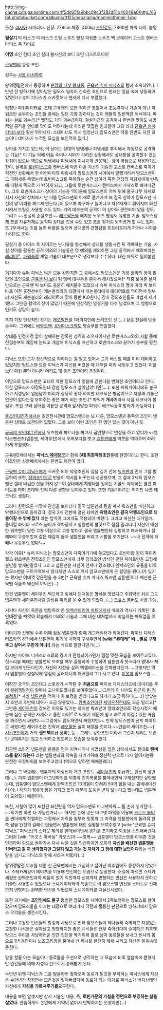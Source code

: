 http://img-cache.cdn.gaiaonline.com/4f5dd65fa9bbc09c3f382d51b40248e0/http://i604.photobucket.com/albums/tt125/neozigma/mammothman-1.jpg

출신: [[러시아]] 시베리아.
신장: 279cm
체중: 400kg
[[초인강도]]: 7800만 파워
나이: 불명

'''필살기'''
빅 터스크
빅 터스크 드릴
노우즈 펜싱
파워풀 노우즈 백 브레이커
고스트 캔버스
아이스 록 쟈이로

'''이명'''
초인 헌터
초인 킬러
불사신의 보디
초인 디스트로이어


[[근육맨]]의 등장 초인.

성우는 [[사토 마사하루]]

왕위쟁탈전에서 등장하며 [[운명의 다섯 왕자]]중, [[근육맨 슈퍼 피닉스]]의 팀에 소속하였다. 1만년 전 빙하기에 살아남은 맘모스 일족이 진화한 초인으로 원래는 얼음 속에 냉동되어 있었으나 슈퍼 피닉스가 스카웃해서 현세에 다시 부활했다.

엄청난 파워파이터로, 초대 근육맨의 모든 적아군 통틀어서 초능력이나 기술이 아닌 파워로만 승부하는 초인들 중에는 일단 가장 강하다는 것이 팬들의 일반적인 해석이다. 파워는 실로 괴수급.[* 맷집도 거의 괴수급이다. 필살기급의 공격이나 한번만 맞아도 치명적일 공격을 연타로 맞아도 버텨내는데 이러한 맷집은 힘과같이 그의 리더 [[근육맨 슈퍼 피닉스]]보다 훨씬 뛰어나다. 스태미너도 역시 엄청난데 맘모스맨은 작중 한번도 지친 모습이나 데미지가 누적된 모습을 보인적이 없다.]

상아를 가지고 있는데, 이 상아는 상대의 땀냄새나 피냄새를 추적해서 자동으로 공격하는 기능[* 이 기능 덕에 어둠 속이나 시아가 가려진 상황에서도 상대방을 공격할수 있는 장점이 있으나 역으로 땀냄새나 피냄새에 지나치게 반응하는 것이 약점으로 작용하기도 한다. 실제로 [[로빈마스크]]를 캔버스에 박은 다음 자신의 기술인 고스트 캔버스로 죽이기 직전인 상황에서 한 어린아이의 파랑새가 맘모스맨의 시아에서 알짱거려서 맘모스맨이 그 파랑새를 죽였는데 로빈마스크를 죽이려는 순간 상아가 죽은 천장의 파랑새에게 반응해 파랑새 쪽으로 가 박히게 되고, 그틈에 로빈마스크가 캔버스에서 가까스로 빠져나간다. 그후 로빈마스크가 상아의 기능을 역이용해 맘모스맨의 어깨 위에 물구나무 자세로 서서 자신의 상처에서 난 피를 맘모스맨의 어깨로 옮겨가게 해 결국 상아가 맘모스맨 자신의 양 어깨를 찌르게 만든다.]이 있으며 마구마구 늘어나고 자유자재로 휘어지며 회전시켜서 드릴로 사용할 수도 있다. 거의 대부분의 공격이 이 상아와 관련되어 있을 정도. 그리고 ~~전설의 순살초인~~ [[레오팔돈]]을 해치운 노우즈 펜싱도 유명한 기술. 맘모스답게 코를 자유자재로 움직여 상대를 잡을 수도 있고 코를 칼처럼 날카롭게 할 수도 있다. 또 2부에서는 귀를 늘려 바람을 일으켜 상대방의 균형감을 흐트러트리게 하거나 시아를 가리기도 한다.

필살기 중 아이스 록 자이로는 난기류를 형성해서 상대를 냉동시킨 뒤 격파하는 기술. 사실 상아를 활용한 공격 이외의 기술들은 몇 예외를 제외하면 그냥 돌격해서 때려버리는 [[래리어트]], [[파워슬램]] 계열 기술이 대부분으로 생각보다 수수하다. 대신 파워로 밀어붙인다.

거기다가 슈퍼 피닉스 팀은 모두 강하지만 그 중에서도 맘모스맨은 가장 활약의 장이 많았던 초인으로 [[근육맨 빅 보디]] 팀 멤버 대부분을 혼자서 해치웠으며[* 작중 보여준 실력만으로는 근육맨 빅 보디도 충분히 해치울수 있었으나 슈퍼 피닉스의 명에 따라 빅 보디 바로 이전 출전선수인 캐논볼러와의 대결에서 캐논볼러에게 래리어트를 먹이면서 일부러 자신도 케논볼러의 래리어트에 맞아 동반 K.O한다.] 강호 정의초인들도 가볍게 제거했다. 그만큼 활약의 장이 많았기 때문에 인상적인 명경기를 다수 남겼으며 그 영향으로 인기도 상당히 높다.

특히 가장 인상적인 경기는 [[레오팔돈]]을 1페이지만에 쓰러뜨린 것 (...) 실로 전설에 남을 승부다. 그외에도 [[버팔로맨]], [[로빈마스크]]와도 명승부를 연출했다.

상대를 인정사정 없이 살해하는 잔혹한 성격의 소유자이지만 로빈마스크와의 시합 중에 진검승부의 쾌감에 눈뜨고 개심해 피닉스를 배신하고 로빈마스크와 끝까지 승부를 펼친다.

피닉스 또한 그가 정신적으로 약하다는 걸 알고 있어서 그가 배신할 때를 미리 대비하고 있었지만 맘모스맨 또한 피닉스가 자신을 버렸을 때 대책을 미리 세워두고 있었다. 이를 보아 파워 뿐만 아니라 머리도 꽤 좋은 초인이라 추정된다.

여담으로 맘모스맨은 고대의 약한 맘모스가 얼음에 갇힌다음 변화한 초인이라고 한다. 약한 맘모스가 이정도인데 강한 맘모스가 살아남았다면(....). 또한 파워파이터에도 불구하고 지성팀의 일원답게 머리가 상당히 좋다 하지만 테크닉은 빵점이므로 지성과 기술은 연관이 없다는걸 보여주는 좋은 예가 되는 초인.[* 파워가 '''개사기'''라서 사실 테크닉이 불필요. 또한 코와 상아를 이용한 공격과 앞서말한 파워로 테크닉공격 방어가 가능하다.]

[[올초인대진격]]에서는 초인전시관에 맘모스맨과는 또 다른, 맘모스맨과 동족의 초인이 냉동된 상태로 보관되어 있었다. 그를 보아 이런 초인은 한 명만 있는 것이 아닌 듯.

[[궁극의 초인태그]]전에서 워즈맨과 파트너를 짜고서 곰인형으로 변장을 하고 있디가 vs헬 익스펜션즈(넵튠맨, 세이우친)에서 오버보디를 벗고 [[넵튠맨]]에게 빅붓을 먹여주며 화려하게 부활했다.

근육맨2세에서는 '''피닉스''','''[[악마장군]]'''과 함께 '''3대 최강악행초인'''중에 한명이라고 한다. 또한 이초인은 싱글매치에서는 한번도 패전이 없다.

[[근육맨 슈퍼 피닉스]]에게 스카웃 되어 악행초인의 길을 걷기 전에 [[워즈맨]]이 먼저 그를 발굴하여 조련, [[정의초인]]으로 만들어 역사를 바꾸는데 성공했으며, 그 결과 2세의 맘모스맨은 절대 비겁한 짓을 하지 않으며 상대에게 치명타를 입히는 기술도 자제하는 클린 파이트를 하며 초대와 전혀 다른 경향을 보여주고 있다. 또한 기본기이기는 하지만 나름 테크닉도 생겼다.

그러나 한편으론 피맛에 관심을 보이더니 결국 넵튠맨과 팀을 짜서 워즈맨을 배신하고 악행초인으로 돌아갔다. 결국 2세 전반에 걸친 테마인 '''악행초인은 결국 악행초인으로 되돌아갈 수 밖에 없다''' 라는 법칙이 그에게도 적용되어 버렸다. 그리고 배신한 대가일까.. 옵티컬 화이바 크로스 봄버가 격파당하고 넵튠맨의 뻘짓으로 점점 밀리더니 자신이 배신한 워즈맨이 당한 고통 이상으로 고통 받다고 결국 넵튠맨한테 실망하고 패배하거나 잘해봐야 무승부할꺼 같은 예감이 들자 넵튠맨을 버리고 시합을 포기한다..~~내 전적에 패배나 무승부란 없다!~~ 

각각 이유[* 슈퍼 피닉스는 맘모스맨이 다죽어가기에 쓸모없다고 로빈이랑 같이 죽이려했고 워즈맨은 잔학초인인 맘모스맨에게 너무 정의초인 방식인 클린 파이트만을 고집해 불만을 쌓게만들었다 그리고 넵튠맨은 자신이 언제나 강조했더 완벽초인의 규율을 비록 맘모스맨을 구하기위해서 였다지만 스스로 깨서 맘모스맨에게 큰 실망을 줬다.]가 있기는 했지만 여태껏 같은편을 총 3번[* 근육맨 슈퍼 피닉스,워즈맨,넵튠맨]이나 배신한 근육맨 작품속 배신의 아이콘(...)

한편 넵튠맨이 세이우친 먹으라고 링에다 던져놓은 형석을 맛있다고 주워먹은 뒤로 그도 넵튠맨과 세이우친처럼 광섬유 파워를 쓸 수 있게 되었다. (...) [[크로스 봄버]]도 사용 가능.

거기다 자신의 특훈을 염탐하러 온 [[알렉산드리아 미트]]에게서 미래의 역사가 기록된 '초인대전'을 빼앗아 학습해서 미래의 기술과 그에 대한 대처법까지 학습하는 파워업을 이루었다.

이야기가 진행될 수록 어째 점점 넵튠맨과 함께 개그캐릭터가 되어간다. 파이브 디제스터즈와의 경기에서 넵튠맨이 위기에 처하자 구해주면서 '''[wiki:"츤데레" 벼...별로 구해주고 싶어서 구한게 아냐!]''' 라는 식으로 말한다던가(...)

하지만 파이브 디제스터즈와의 경기가 진행되어가면서 점점 멋진 모습을 보여주고있다. 헛소리를 해대는 넵튠맨의 보조를 매우 훌륭하게 수행하여 냅튠맨의 헛소리가 명대사 처럼 보이게 만든다던가, 자신의 지성을 살려 액셀레이션을 간파한다던가.
...그렇지만 역시 넵튠맨의 삽질덕에 열심히 굴러다니며 패배플러그가 서고 있다. [[지못미]] 맘모스맨...

여하간 궁극의 초인태그 스토리가 시작된 후 '''처음으로''' 파이브 디제스터즈에 데미지를 주어 [[왕위쟁탈전]]이 얼마나 고난이도였나를 보여주었다(...)그런데 이 녀석도 [[아군이 된 적 보정]]을[* 사실 [[넵튠맨]]은 적이니 이 보정을 받았다고도 하기가 조금 뭐하다(.....)] 받았는지 초반과 후반에 대우가 조금 않좋았다... [[완벽초인]]이된 [[세이우친]]한테도 조금 밀리고[* 그만큼 [[세이우친이]] 강해진 이유도 있기는 하지만 워즈맨이 정의초인으로 학습시켰기 때문에 심한 공격은 자제하고 클린 파이트로 싸웠기 때문에 쉽고 빠르게 이길수있는 싸움을 봐주면서 싸웠다.~~그럼에도 압도하면서 싸웠지만~~ 만약 맘모스맨이 잔학 파이트로 싸웠다면 세이우친은 진작에 [[레오팔돈]] 꼴이 돼었을 것이다.~~안습의 세이우친~~] [[시간초인]]에게 거의 '''샌드백'''취급 당하는등... 그래도 강한초인 이라서 그런지 털리는 모습만 보여주지는 않고 반격하고 압도하는 모습을 보여주었다.


최근엔 쓰러진 넵튠맨을 온몸을 던저 지켜내거나  치명상을 입은 상태에서도 절대로 '''캔버스를 핥지 않는다''' 라는 넵튠맨과의 약속을 지키기위해 정신력 만으로 다시 일어서는등 완전한 우정파워를 보여주고있다.(역으로 말하면 패배플래그)

그러나 그 와중에도 넵튠과의 회상씬이 개그 포인트. [[세이우친]]의 취급과는 완전히 정반대(...). 이후 넵튠맨이 마그넷파워를 되찾아 간지폭풍을 뿜어내면서 구해줬지만 실망했는데, 넵튠맨이 맘모스맨에게 완벽초인은 10의힘이 합쳐져 50의 힘을 내는 콤비네이션이 아닌 각자가 100의 힘을 가지고 있기 때문에 도움을 받지 않는다고 했는데도 넵튠맨이 도와줬기 때문이다.
 
또한, 자철이 많이 포함된 화산탄을 먹자 맘모스맨도 마그넷파워....를 손에 넣게된다. ~~먹기만 하면 다 가능한거냐~~ 하지만 손에 넣은 마그넷 파워를 이용해 [[크로스 봄버]]를 썬더에게 작렬하는 과정에서 자력을 일부러 빚맞춰 그 자력을 넵튠맨에게 돌려줘 한쪽 팔을 완전히 걸레로 만들면서 넵튠맨에 대한 실망을 보여주었고 [wiki:"근육맨 슈퍼 피닉스" 피닉스]의 스카웃 제의를 받아들이면서 경기를 포기하고 퇴장을 선언해버린다. 그러자 [wiki:"카오스 아베닐" 카오스]가 ~~열폭~~ 넵튠맨이 맘모스맨을 아껴준 것을 언급하며 링으로 돌아가서 다시 싸울 것을 언급하지만 오히려 '''자신을 배신한 넵튠맨을 차버리고 갈 까 생각했지만 그렇지 않고 가는 것 자체가 그 정에 대한 보답이다'''라는 식의 말을 남기고 피닉스와 함께 사라져 버렸다(...)

왕위쟁탈전 이후를 다룬 신 근육맨에서는 개심하고 살아난 이후임에도 등장하지 않았으나. 스테카세킹이 테이프를 이용해 변신하는 모습으로 등장한다. 소설에 따르면 스테카세킹은 완벽초인과의 싸움이 있기 직전까지 신체까지 변형하는 변신은 사용하지 못하고 기술만 사용할수 있었으나 스니게이터와의 특훈으로 이 맘모스맨 변신을 스타트로 신체까지 변형하는 완벽한 변신을 익혓으며 스니게이터를 떡실신시켰다.

또한 과거에는 '''초인임에도 불구''' 평범한 맘모스들 사이에서 2족보행하는 맘모스로 살아갔으며 맘모스들을 이끄는 대장으로 여러가지 작전과 훌륭한 판단으로 빙하기에서 맘모스 무리들을 생존시킨다.


그러나 교활한 인간들의 함정과 사냥으로 인해 맘모스들이 하나둘씩 죽게되고 지성있는 교활한 녀석들은 살아남고 멍청하지만 좋은 녀석들은 전부 죽어간다며 슬퍼하곤 최후엔 맘모스 무리를 사냥하러온 인간 집단을 막기위해 홀로 남아 동료들을 보내고 빈사의 몸으로 1년 동안이나 노즈프리징을 뿜어내 산 하나를 완전히 폐쇄 시키고 자신은 얼음속에 묻힌다.

말을 할줄 아는 모습이나 동료들을 우선으로 생각하는 그 모습에 비록 얼음속에 묻혔지만 인간들에 의해 지성의 신으로서 숭배받게 된다.

수만년 뒤엔 피닉스가 그를 발굴하러 찾아오며 동료가 될것을 부탁하는 피닉스에게 자신은 수만년간 잠자면서 모든것을 잊어버렸다며 동료가 되는 대가로 피닉스가 백지상태인 자신에게 '''지성을 가르쳐주기를'''요구한다.

내용을 보면 알겟지만 상기 서술된 내용, 즉, '''로빈가문의 가설을 정면으로 부정하는 삶을 살았다.''' 안습하게도 본인에게 기억이 없어서 반박하지는 못했지만(...)





